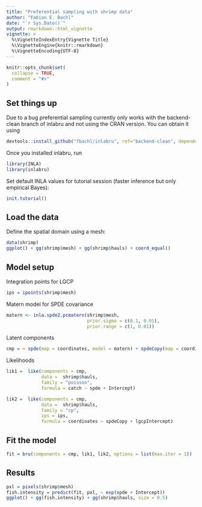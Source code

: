 ```yaml
---
title: "Preferential sampling with shrimp data"
author: "Fabian E. Bachl"
date: "`r Sys.Date()`"
output: rmarkdown::html_vignette
vignette: >
  %\VignetteIndexEntry{Vignette Title}
  %\VignetteEngine{knitr::rmarkdown}
  %\VignetteEncoding{UTF-8}
---
```


```r
knitr::opts_chunk$set(
  collapse = TRUE,
  comment = "#>"
)
```

## Set things up

Due to a bug preferential sampling currently only works with the backend-clean branch of inlabru and not using the CRAN version. You can obtain it using
```r
devtools::install_github("fbachl/inlabru", ref="backend-clean", dependencies = TRUE)
```
Once you installed inlabru, run
```r
library(INLA)
library(inlabru)
```

Set default INLA values for tutorial session (faster inference but only empirical Bayes):

```r
init.tutorial()
```

## Load the data
Define the spatial domain using a mesh:
```r
data(shrimp)
ggplot() + gg(shrimp$mesh) + gg(shrimp$hauls) + coord_equal()
```

## Model setup
Integration points for LGCP
```r
ips = ipoints(shrimp$mesh)
```

Matern model for SPDE covariance
```r
matern <- inla.spde2.pcmatern(shrimp$mesh, 
                              prior.sigma = c(0.1, 0.01), 
                              prior.range = c(1, 0.01))
```

Latent components
```r
cmp = ~ spde(map = coordinates, model = matern) + spdeCopy(map = coordinates, copy = "spde", model = matern, fixed = FALSE) + lgcpIntercept + Intercept
```

Likelihoods
```r
lik1 =  like(components = cmp,
             data =  shrimp$hauls, 
             family = "poisson", 
             formula = catch ~ spde + Intercept)

lik2 =  like(components = cmp,
             data =  shrimp$hauls, 
             family = "cp",
             ips = ips,
             formula = coordinates ~ spdeCopy + lgcpIntercept)

```

## Fit the model
```r
fit = bru(components = cmp, lik1, lik2, options = list(max.iter = 1))
```

## Results

```r
pxl = pixels(shrimp$mesh)
fish.intensity = predict(fit, pxl, ~ exp(spde + Intercept))
ggplot() + gg(fish.intensity) + gg(shrimp$hauls, size = 0.5)
```

